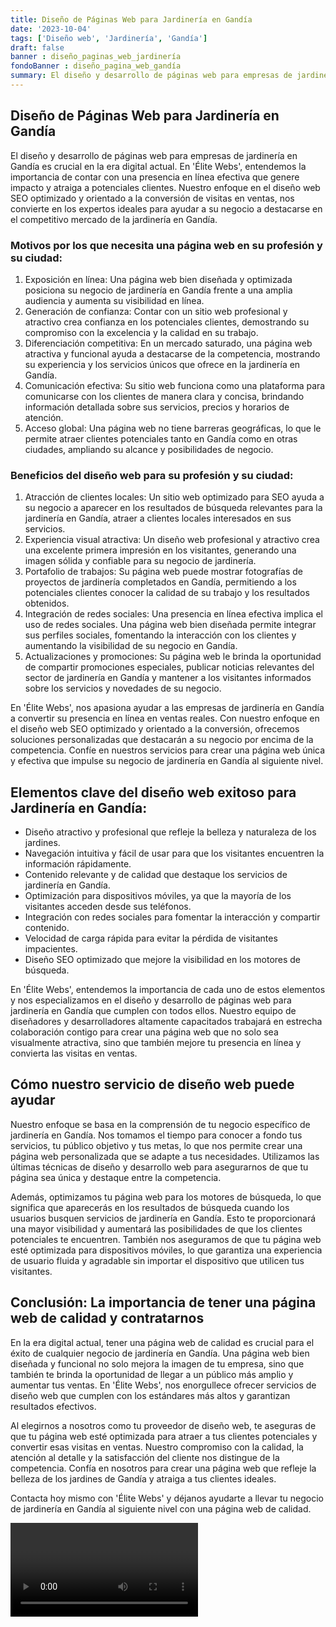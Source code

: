 ```yaml
---
title: Diseño de Páginas Web para Jardinería en Gandía
date: '2023-10-04'
tags: ['Diseño web', 'Jardinería', 'Gandía']
draft: false
banner : diseño_paginas_web_jardinería
fondoBanner : diseño_pagina_web_gandía
summary: El diseño y desarrollo de páginas web para empresas de jardinería en Gandía es crucial en la era digital actual. En 'Élite Webs', entendemos la importancia de contar con una presencia en línea efectiva que genere impacto y atraiga a potenciales clientes. Nuestro enfoque en el diseño web SEO optimizado y orientado a la conversión de visitas en ventas, nos convierte en los expertos ideales para ayudar a su negocio a destacarse en el competitivo mercado de la jardinería en Gandía.
---
```


## Diseño de Páginas Web para Jardinería en Gandía

El diseño y desarrollo de páginas web para empresas de jardinería en Gandía es crucial en la era digital actual. En 'Élite Webs', entendemos la importancia de contar con una presencia en línea efectiva que genere impacto y atraiga a potenciales clientes. Nuestro enfoque en el diseño web SEO optimizado y orientado a la conversión de visitas en ventas, nos convierte en los expertos ideales para ayudar a su negocio a destacarse en el competitivo mercado de la jardinería en Gandía.

### Motivos por los que necesita una página web en su profesión y su ciudad:

1. Exposición en línea: Una página web bien diseñada y optimizada posiciona su negocio de jardinería en Gandía frente a una amplia audiencia y aumenta su visibilidad en línea.
2. Generación de confianza: Contar con un sitio web profesional y atractivo crea confianza en los potenciales clientes, demostrando su compromiso con la excelencia y la calidad en su trabajo.
3. Diferenciación competitiva: En un mercado saturado, una página web atractiva y funcional ayuda a destacarse de la competencia, mostrando su experiencia y los servicios únicos que ofrece en la jardinería en Gandía.
4. Comunicación efectiva: Su sitio web funciona como una plataforma para comunicarse con los clientes de manera clara y concisa, brindando información detallada sobre sus servicios, precios y horarios de atención.
5. Acceso global: Una página web no tiene barreras geográficas, lo que le permite atraer clientes potenciales tanto en Gandía como en otras ciudades, ampliando su alcance y posibilidades de negocio.

### Beneficios del diseño web para su profesión y su ciudad:

1. Atracción de clientes locales: Un sitio web optimizado para SEO ayuda a su negocio a aparecer en los resultados de búsqueda relevantes para la jardinería en Gandía, atraer a clientes locales interesados en sus servicios.
2. Experiencia visual atractiva: Un diseño web profesional y atractivo crea una excelente primera impresión en los visitantes, generando una imagen sólida y confiable para su negocio de jardinería.
3. Portafolio de trabajos: Su página web puede mostrar fotografías de proyectos de jardinería completados en Gandía, permitiendo a los potenciales clientes conocer la calidad de su trabajo y los resultados obtenidos.
4. Integración de redes sociales: Una presencia en línea efectiva implica el uso de redes sociales. Una página web bien diseñada permite integrar sus perfiles sociales, fomentando la interacción con los clientes y aumentando la visibilidad de su negocio en Gandía.
5. Actualizaciones y promociones: Su página web le brinda la oportunidad de compartir promociones especiales, publicar noticias relevantes del sector de jardinería en Gandía y mantener a los visitantes informados sobre los servicios y novedades de su negocio.

En 'Élite Webs', nos apasiona ayudar a las empresas de jardinería en Gandía a convertir su presencia en línea en ventas reales. Con nuestro enfoque en el diseño web SEO optimizado y orientado a la conversión, ofrecemos soluciones personalizadas que destacarán a su negocio por encima de la competencia. Confíe en nuestros servicios para crear una página web única y efectiva que impulse su negocio de jardinería en Gandía al siguiente nivel.

<GifSeo />

<Cta />

## Elementos clave del diseño web exitoso para Jardinería en Gandía: 

- Diseño atractivo y profesional que refleje la belleza y naturaleza de los jardines.
- Navegación intuitiva y fácil de usar para que los visitantes encuentren la información rápidamente.
- Contenido relevante y de calidad que destaque los servicios de jardinería en Gandía.
- Optimización para dispositivos móviles, ya que la mayoría de los visitantes acceden desde sus teléfonos.
- Integración con redes sociales para fomentar la interacción y compartir contenido.
- Velocidad de carga rápida para evitar la pérdida de visitantes impacientes.
- Diseño SEO optimizado que mejore la visibilidad en los motores de búsqueda.

En 'Élite Webs', entendemos la importancia de cada uno de estos elementos y nos especializamos en el diseño y desarrollo de páginas web para jardinería en Gandía que cumplen con todos ellos. Nuestro equipo de diseñadores y desarrolladores altamente capacitados trabajará en estrecha colaboración contigo para crear una página web que no solo sea visualmente atractiva, sino que también mejore tu presencia en línea y convierta las visitas en ventas.

## Cómo nuestro servicio de diseño web puede ayudar

Nuestro enfoque se basa en la comprensión de tu negocio específico de jardinería en Gandía. Nos tomamos el tiempo para conocer a fondo tus servicios, tu público objetivo y tus metas, lo que nos permite crear una página web personalizada que se adapte a tus necesidades. Utilizamos las últimas técnicas de diseño y desarrollo web para asegurarnos de que tu página sea única y destaque entre la competencia.

Además, optimizamos tu página web para los motores de búsqueda, lo que significa que aparecerás en los resultados de búsqueda cuando los usuarios busquen servicios de jardinería en Gandía. Esto te proporcionará una mayor visibilidad y aumentará las posibilidades de que los clientes potenciales te encuentren. También nos aseguramos de que tu página web esté optimizada para dispositivos móviles, lo que garantiza una experiencia de usuario fluida y agradable sin importar el dispositivo que utilicen tus visitantes.

## Conclusión: La importancia de tener una página web de calidad y contratarnos

En la era digital actual, tener una página web de calidad es crucial para el éxito de cualquier negocio de jardinería en Gandía. Una página web bien diseñada y funcional no solo mejora la imagen de tu empresa, sino que también te brinda la oportunidad de llegar a un público más amplio y aumentar tus ventas. En 'Élite Webs', nos enorgullece ofrecer servicios de diseño web que cumplen con los estándares más altos y garantizan resultados efectivos.

Al elegirnos a nosotros como tu proveedor de diseño web, te aseguras de que tu página web esté optimizada para atraer a tus clientes potenciales y convertir esas visitas en ventas. Nuestro compromiso con la calidad, la atención al detalle y la satisfacción del cliente nos distingue de la competencia. Confía en nosotros para crear una página web que refleje la belleza de los jardines de Gandía y atraiga a tus clientes ideales.

Contacta hoy mismo con 'Élite Webs' y déjanos ayudarte a llevar tu negocio de jardinería en Gandía al siguiente nivel con una página web de calidad.

<Video />

<CtaBot job='Jardinería' city='Gandía'/>

<Gmaps query='Gandía+españa+maps' />